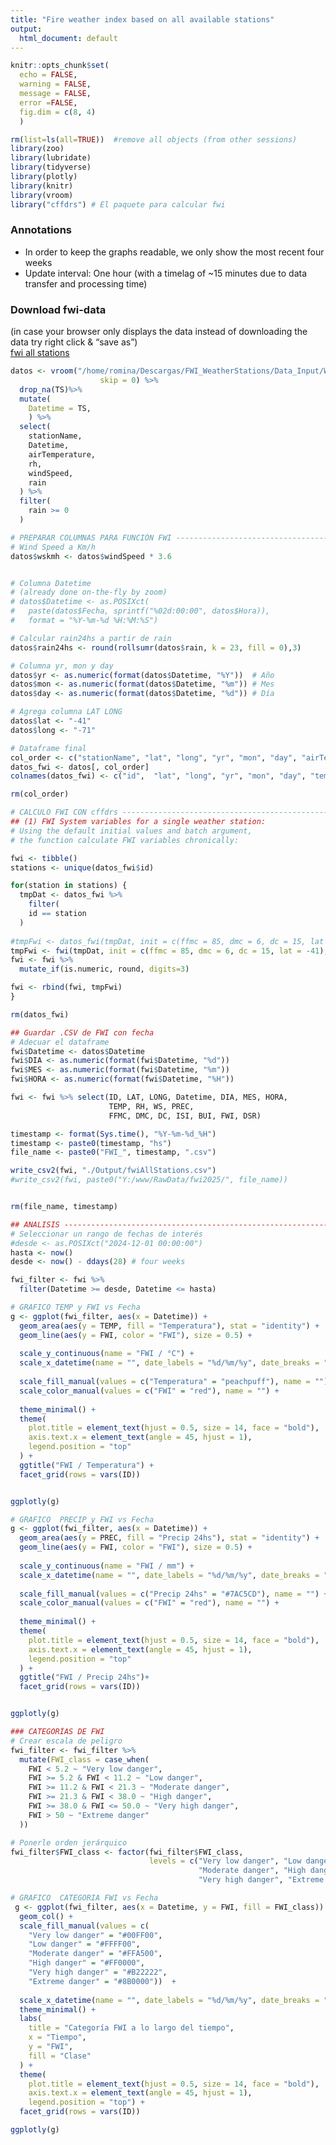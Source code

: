 ```yaml
---
title: "Fire weather index based on all available stations"
output:
  html_document: default
---
```


```r
knitr::opts_chunk$set(
  echo = FALSE,
  warning = FALSE, 
  message = FALSE,
  error =FALSE,
  fig.dim = c(8, 4)
  )
```

```r
rm(list=ls(all=TRUE))  #remove all objects (from other sessions)
library(zoo)
library(lubridate)
library(tidyverse)
library(plotly)
library(knitr)
library(vroom)
library("cffdrs") # El paquete para calcular fwi

```




### Annotations  
- In order to keep the graphs readable, we only show the most recent four weeks  
- Update interval: One hour (with a timelag of ~15 minutes due to data transfer and processing time)

### Download fwi-data 

(in case your browser only displays the data instead of downloading the data try right click & "save as")  
[fwi all stations](https://wwwuser.gwdg.de/~logplanteco/RawData/fwi2025/fwiAllStations.csv) 

```r

datos <- vroom("/home/romina/Descargas/FWI_WeatherStations/Data_Input/WStn_03_WeathDat60min.dat",
                    skip = 0) %>% 
  drop_na(TS)%>% 
  mutate(
    Datetime = TS,
    ) %>% 
  select(
    stationName,
    Datetime,
    airTemperature,
    rh,
    windSpeed,
    rain
  ) %>% 
  filter(
    rain >= 0
  )

```
```r
# PREPARAR COLUMNAS PARA FUNCIÓN FWI ---------------------------------------------
# Wind Speed a Km/h
datos$wskmh <- datos$windSpeed * 3.6


# Columna Datetime
# (already done on-the-fly by zoom)
# datos$Datetime <- as.POSIXct(
#   paste(datos$Fecha, sprintf("%02d:00:00", datos$Hora)), 
#   format = "%Y-%m-%d %H:%M:%S")

# Calcular rain24hs a partir de rain
datos$rain24hs <- round(rollsumr(datos$rain, k = 23, fill = 0),3)

# Columna yr, mon y day
datos$yr <- as.numeric(format(datos$Datetime, "%Y"))  # Año
datos$mon <- as.numeric(format(datos$Datetime, "%m")) # Mes
datos$day <- as.numeric(format(datos$Datetime, "%d")) # Día

# Agrega columna LAT LONG
datos$lat <- "-41"
datos$long <- "-71"

# Dataframe final
col_order <- c("stationName", "lat", "long", "yr", "mon", "day", "airTemperature", "rh", "wskmh", "rain24hs")
datos_fwi <- datos[, col_order]
colnames(datos_fwi) <- c("id",  "lat", "long", "yr", "mon", "day", "temp", "rh", "ws", "prec")

rm(col_order)

```

```r
# CALCULO FWI CON cffdrs -------------------------------------------------
## (1) FWI System variables for a single weather station:
# Using the default initial values and batch argument,
# the function calculate FWI variables chronically:

fwi <- tibble()
stations <- unique(datos_fwi$id)

for(station in stations) {
  tmpDat <- datos_fwi %>% 
    filter(
    id == station
  )
  
#tmpFwi <- datos_fwi(tmpDat, init = c(ffmc = 85, dmc = 6, dc = 15, lat = -41), batch = TRUE)
tmpFwi <- fwi(tmpDat, init = c(ffmc = 85, dmc = 6, dc = 15, lat = -41), batch = TRUE)
fwi <- fwi %>% 
  mutate_if(is.numeric, round, digits=3)

fwi <- rbind(fwi, tmpFwi)
}

rm(datos_fwi)
```


```r
## Guardar .CSV de FWI con fecha
# Adecuar el dataframe
fwi$Datetime <- datos$Datetime
fwi$DIA <- as.numeric(format(fwi$Datetime, "%d"))
fwi$MES <- as.numeric(format(fwi$Datetime, "%m"))
fwi$HORA <- as.numeric(format(fwi$Datetime, "%H"))

fwi <- fwi %>% select(ID, LAT, LONG, Datetime, DIA, MES, HORA,
                      TEMP, RH, WS, PREC,
                      FFMC, DMC, DC, ISI, BUI, FWI, DSR)

timestamp <- format(Sys.time(), "%Y-%m-%d_%H")
timestamp <- paste0(timestamp, "hs")
file_name <- paste0("FWI_", timestamp, ".csv")

write_csv2(fwi, "./Output/fwiAllStations.csv")
#write_csv2(fwi, paste0("Y:/www/RawData/fwi2025/", file_name))


rm(file_name, timestamp)
```


```r
## ANALISIS ------------------------------------------------------------------
# Seleccionar un rango de fechas de interés
#desde <- as.POSIXct("2024-12-01 00:00:00")
hasta <- now()
desde <- now() - ddays(28) # four weeks

fwi_filter <- fwi %>%
  filter(Datetime >= desde, Datetime <= hasta)
```


```r
# GRAFICO TEMP y FWI vs Fecha 
g <- ggplot(fwi_filter, aes(x = Datetime)) +
  geom_area(aes(y = TEMP, fill = "Temperatura"), stat = "identity") +
  geom_line(aes(y = FWI, color = "FWI"), size = 0.5) +
  
  scale_y_continuous(name = "FWI / °C") +
  scale_x_datetime(name = "", date_labels = "%d/%m/%y", date_breaks = "1 days") +
 
  scale_fill_manual(values = c("Temperatura" = "peachpuff"), name = "") +
  scale_color_manual(values = c("FWI" = "red"), name = "") +
  
  theme_minimal() +
  theme(
    plot.title = element_text(hjust = 0.5, size = 14, face = "bold"),
    axis.text.x = element_text(angle = 45, hjust = 1),
    legend.position = "top" 
  ) +
  ggtitle("FWI / Temperatura") +
  facet_grid(rows = vars(ID))


ggplotly(g)
```


```r
# GRAFICO  PRECIP y FWI vs Fecha 
g <- ggplot(fwi_filter, aes(x = Datetime)) +
  geom_area(aes(y = PREC, fill = "Precip 24hs"), stat = "identity") +
  geom_line(aes(y = FWI, color = "FWI"), size = 0.5) +
  
  scale_y_continuous(name = "FWI / mm") +
  scale_x_datetime(name = "", date_labels = "%d/%m/%y", date_breaks = "1 days") +
  
  scale_fill_manual(values = c("Precip 24hs" = "#7AC5CD"), name = "") +
  scale_color_manual(values = c("FWI" = "red"), name = "") +
  
  theme_minimal() +
  theme(
    plot.title = element_text(hjust = 0.5, size = 14, face = "bold"),
    axis.text.x = element_text(angle = 45, hjust = 1),
    legend.position = "top" 
  ) +
  ggtitle("FWI / Precip 24hs")+
  facet_grid(rows = vars(ID))


ggplotly(g)
```

```r
### CATEGORÍAS DE FWI 
# Crear escala de peligro
fwi_filter <- fwi_filter %>%
  mutate(FWI_class = case_when(
    FWI < 5.2 ~ "Very low danger",
    FWI >= 5.2 & FWI < 11.2 ~ "Low danger",
    FWI >= 11.2 & FWI < 21.3 ~ "Moderate danger",
    FWI >= 21.3 & FWI < 38.0 ~ "High danger",
    FWI >= 38.0 & FWI <= 50.0 ~ "Very high danger",
    FWI > 50 ~ "Extreme danger"
  ))

# Ponerle orden jerárquico
fwi_filter$FWI_class <- factor(fwi_filter$FWI_class, 
                               levels = c("Very low danger", "Low danger", 
                                          "Moderate danger", "High danger", 
                                          "Very high danger", "Extreme danger"))
```


```r
# GRAFICO  CATEGORIA FWI vs Fecha 
 g <- ggplot(fwi_filter, aes(x = Datetime, y = FWI, fill = FWI_class)) +
  geom_col() +  
  scale_fill_manual(values = c(
    "Very low danger" = "#00FF00",  
    "Low danger" = "#FFFF00",       
    "Moderate danger" = "#FFA500",  
    "High danger" = "#FF0000",      
    "Very high danger" = "#B22222", 
    "Extreme danger" = "#8B0000"))  + 
  
  scale_x_datetime(name = "", date_labels = "%d/%m/%y", date_breaks = "1 days") +
  theme_minimal() +  
  labs(
    title = "Categoría FWI a lo largo del tiempo",
    x = "Tiempo",
    y = "FWI",
    fill = "Clase"  
  ) +
  theme(
    plot.title = element_text(hjust = 0.5, size = 14, face = "bold"),
    axis.text.x = element_text(angle = 45, hjust = 1),
    legend.position = "top") +
  facet_grid(rows = vars(ID))

ggplotly(g)
```









